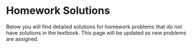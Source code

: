 # Homework Solutions {#hwsoln}

Below you will find detailed solutions for homework problems that do not have solutions in the textbook. This page will be updated as new problems are assigned. 
